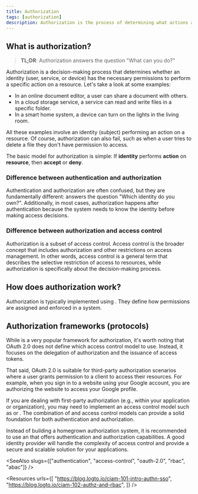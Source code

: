 ```yaml
---
title: Authorization
tags: [authorization]
description: Authorization is the process of determining what actions an identity can perform on a resource. It is a fundamental security mechanism to define and enforce access policies.
---
```


## What is authorization?

> **TL;DR**: Authorization answers the question "What can you do?"

Authorization is a decision-making process that determines whether an identity (user, service, or device) has the necessary permissions to perform a specific action on a resource. Let's take a look at some examples:

- In an online document editor, a user can share a document with others.
- In a cloud storage service, a service can read and write files in a specific folder.
- In a smart home system, a device can turn on the lights in the living room.

All these examples involve an identity (subject) performing an action on a resource. Of course, authorization can also fail, such as when a user tries to delete a file they don't have permission to access.

The basic model for authorization is simple: If **identity** performs **action** on **resource**, then **accept** or **deny**.

### Difference between authentication and authorization

Authentication and authorization are often confused, but they are fundamentally different: <Ref slug="authentication" /> answers the question "Which identity do you own?". Additionally, in most cases, authorization happens after authentication because the system needs to know the identity before making access decisions.

### Difference between authorization and access control

Authorization is a subset of access control. Access control is the broader concept that includes authorization and other restrictions on access management. In other words, access control is a general term that describes the selective restriction of access to resources, while authorization is specifically about the decision-making process.

## How does authorization work?

Authorization is typically implemented using <Ref slug="access-control" headingId="access-control-models" />. They define how permissions are assigned and enforced in a system.

## Authorization frameworks (protocols)

While <Ref slug="oauth-2.0" /> is a very popular framework for authorization, it's worth noting that OAuth 2.0 does not define which access control model to use. Instead, it focuses on the delegation of authorization and the issuance of access tokens.

That said, OAuth 2.0 is suitable for third-party authorization scenarios where a user grants permission to a client to access their resources. For example, when you sign in to a website using your Google account, you are authorizing the website to access your Google profile.

If you are dealing with first-party authorization (e.g., within your application or organization), you may need to implement an access control model such as <Ref slug="rbac" /> or <Ref slug="abac" />. The combination of <Ref slug="openid-connect" /> and access control models can provide a solid foundation for both authentication and authorization.

Instead of building a homegrown authorization system, it is recommended to use an <Ref slug="identity-provider" /> that offers authentication and authorization capabilities. A good identity provider will handle the complexity of access control and provide a secure and scalable solution for your applications.

<SeeAlso slugs={["authentication", "access-control", "oauth-2.0", "rbac", "abac"]} />

<Resources
  urls={[
    "https://blog.logto.io/ciam-101-intro-authn-sso",
    "https://blog.logto.io/ciam-102-authz-and-rbac",
  ]}
/>
